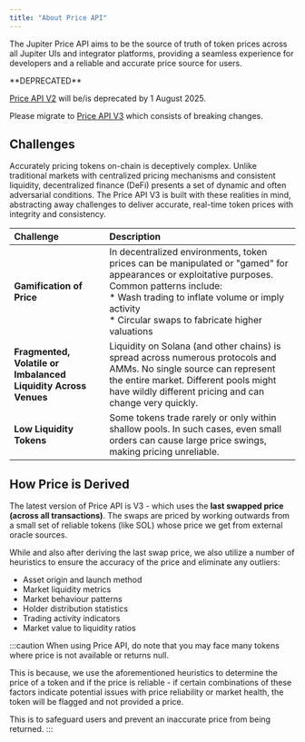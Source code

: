 ```yaml
---
title: "About Price API"
---
```


The Jupiter Price API aims to be the source of truth of token prices across all Jupiter UIs and integrator platforms, providing a seamless experience for developers and a reliable and accurate price source for users.

<Warning>
  **DEPRECATED**

  [Price API V2](/docs/price/v2) will be/is deprecated by 1 August 2025.

  Please migrate to [Price API V3](/docs/price/v3) which consists of breaking changes.
</Warning>

## Challenges

Accurately pricing tokens on-chain is deceptively complex. Unlike traditional markets with centralized pricing mechanisms and consistent liquidity, decentralized finance (DeFi) presents a set of dynamic and often adversarial conditions. The Price API V3 is built with these realities in mind, abstracting away challenges to deliver accurate, real-time token prices with integrity and consistency.

| Challenge | Description |
| :--- | :--- |
| **Gamification of Price** | In decentralized environments, token prices can be manipulated or "gamed" for appearances or exploitative purposes. Common patterns include: <br/> * Wash trading to inflate volume or imply activity <br/> * Circular swaps to fabricate higher valuations |
| **Fragmented, Volatile or Imbalanced Liquidity Across Venues** | Liquidity on Solana (and other chains) is spread across numerous protocols and AMMs. No single source can represent the entire market. Different pools might have wildly different pricing and can change very quickly. |
| **Low Liquidity Tokens** | Some tokens trade rarely or only within shallow pools. In such cases, even small orders can cause large price swings, making pricing unreliable. |

## How Price is Derived

The latest version of Price API is V3 - which uses the **last swapped price (across all transactions)**. The swaps are priced by working outwards from a small set of reliable tokens (like SOL) whose price we get from external oracle sources.

While and also after deriving the last swap price, we also utilize a number of heuristics to ensure the accuracy of the price and eliminate any outliers:

* Asset origin and launch method
* Market liquidity metrics
* Market behaviour patterns
* Holder distribution statistics
* Trading activity indicators
* Market value to liquidity ratios

:::caution
When using Price API, do note that you may face many tokens where price is not available or returns null.

This is because, we use the aforementioned heuristics to determine the price of a token and if the price is reliable - if certain combinations of these factors indicate potential issues with price reliability or market health, the token will be flagged and not provided a price.

This is to safeguard users and prevent an inaccurate price from being returned.
:::